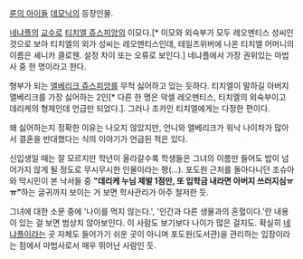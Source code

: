 [[룬의 아이들]] [[데모닉]]의 등장인물.

[[네냐플]]의 [[교수]]로 [[티치엘 쥬스피앙]]의 이모다.[* 이모와 외숙부가 모두 레오멘티스 성씨인 것으로 보아 티치엘의 외가 성씨는 레오멘티스인데, 테일즈위버에 나온 티치엘 어머니의 이름은 셰니카 클로웬. 설정 차이 또는 오류로 보인다.] 네냐플에서 가장 권위있는 마법사 중 한 명이라고 한다.

형부가 되는 [[앨베리크 쥬스피앙]]를 무척 싫어하고 있는 듯하다. 티치엘이 말하길 아버지 앨베리크를 가장 싫어하는 2인[* 다른 한 명은 악셀 레오멘티스, 티치엘의 외숙부이고 데리케의 형제인데 언급만 되었다.]. 그러나 조카인 티치엘에게는 다정한 편이다. 

왜 싫어하는지 정확한 이유는 나오지 않았지만, 언니와 앨베리크가 워낙 나이차가 많아서 결혼을 반대했다는 식의 이야기가 언급된 적은 있다.

신입생일 때는 잘 모르지만 학년이 올라갈수록 학생들은 그녀의 이름만 들어도 밥이 넘어가지 않게 될 정도로 무시무시한 인물이라는 평(…). 포도원 근처를 돌아다니던 조슈아와 막시민이 본 낙서들 중 '''"데리케 누님 제발 1점만, 또 입학금 내라면 아버지 쓰러지심ㅠㅠ"'''하는 글귀까지 보이는 거 보면 학사관리가 아주 철저한 듯. 

그녀에 대한 소문 중에 '나이를 먹지 않는다.', '인간과 다른 생물과의 혼혈이다.'란 내용이 있는 걸 보면 범상치 않아보인다. 이 사람도 보기보다 나이가 많은 걸지도. 확실히 [[네냐플]]이라는 곳 자체도 들어가기 쉬운 곳이 아니며 포도원(도서관)을 관리하는 입장이라는 점에서 마법사로서 매우 뛰어난 사람인 듯.
